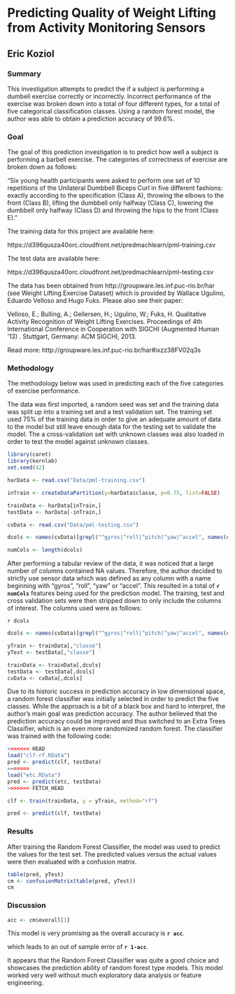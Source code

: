 # Predicting Quality of Weight Lifting from Activity Monitoring Sensors
## Eric Koziol

### Summary
This investigation attempts to predict the if a subject is performing a dumbell exercise correctly or incorrectly.  Incorrect performance of the exercise was broken down into a total of four different types, for a total of five categorical classification classes.  Using a random forest model, the author was able to obtain a prediction accuracy of 99.6%.

### Goal
The goal of this prediction investigation is to predict how well a subject is performing a barbell exercise.  The categories of correctness of exercise are broken down as follows:

"Six young health participants were asked to perform one set of 10 repetitions of the Unilateral Dumbbell Biceps Curl in five different fashions: exactly according to the specification (Class A), throwing the elbows to the front (Class B), lifting the dumbbell only halfway (Class C), lowering the dumbbell only halfway (Class D) and throwing the hips to the front (Class E)."

The training data for this project are available here: 

https://d396qusza40orc.cloudfront.net/predmachlearn/pml-training.csv

The test data are available here: 

https://d396qusza40orc.cloudfront.net/predmachlearn/pml-testing.csv

The data has been obtained from http://groupware.les.inf.puc-rio.br/har (see Weight Lifting Exercise Dataset) which is provided by Wallace Ugulino, Eduardo Velloso and Hugo Fuks.  Please also see their paper:

Velloso, E.; Bulling, A.; Gellersen, H.; Ugulino, W.; Fuks, H. Qualitative Activity Recognition of Weight Lifting Exercises. Proceedings of 4th International Conference in Cooperation with SIGCHI (Augmented Human '13) . Stuttgart, Germany: ACM SIGCHI, 2013.

Read more: http://groupware.les.inf.puc-rio.br/har#ixzz38FV02q3s


### Methodology
The methodology below was used in predicting each of the five categories of exercise performance.

The data was first imported, a random seed was set and the training data was split up into a training set and a test validation set.  The training set used 75% of the training data in order to give an adequate amount of data to the model but still leave enough data for the testing set to validate the model. The a cross-validation set with unknown classes was also loaded in order to test the model against unknown classes.

```r
library(caret)
library(kernlab)
set.seed(42)

harData <- read.csv("Data/pml-training.csv")

inTrain <- createDataPartition(y=harData$classe, p=0.75, list=FALSE)

trainData <- harData[inTrain,]
testData <- harData[-inTrain,]

cvData <- read.csv("Data/pml-testing.csv")
```

```r
dcols <- names(cvData)[grepl("^gyros|^roll|^pitch|^yaw|^accel", names(cvData))]

numCols <- length(dcols)
```


After performing a tabular review of the data, it was noticed that a large number of columns contained NA values.  Therefore, the author decided to strictly use sensor data which was defined as any column with a name beginning with "gyros", "roll", "yaw" or "accel".  This resulted in a total of **`r numCols`** features being used for the prediction model.  The training, test and cross validation sets were then stripped down to only include the columns of interest.  The columns used were as follows:

`r dcols`

```r
dcols <- names(cvData)[grepl("^gyros|^roll|^pitch|^yaw|^accel", names(cvData))]

yTrain <- trainData[,"classe"]
yTest <- testData[,"classe"]

trainData <- trainData[,dcols]
testData <- testData[,dcols]
cvData <- cvData[,dcols]
```

Due to its historic success in prediction accuracy in low dimensional space, a random forest classifier was initially selected in order to predict the five classes.  While the approach is a bit of a black box and hard to interpret, the author's main goal was prediction accuracy.  The author believed that the prediction accuracy could be improved and thus switched to an Extra Trees Classifier, which is an even more randomized random forest.  The classifier was trained with the following code:

```r
<<<<<<< HEAD
load("clf-rf.RData")
pred <- predict(clf, testData)
=======
load("etc.RData")
pred <- predict(etc, testData)
>>>>>>> FETCH_HEAD
```

```r
clf <- train(trainData, y = yTrain, method="rf")

pred <- predict(clf, testData)
```

### Results
After training the Random Forest Classifier, the model was used to predict the values for the test set.  The predicted values versus the actual values were then evaluated with a confusion matrix.

```r
table(pred, yTest)
cm <- confusionMatrix(table(pred, yTest))
cm
```


### Discussion
```r
acc <- cm$overall[1]
```

This model is very promising as the overall accuracy is **`r acc`**.

which leads to an out of sample error of **`r 1-acc`**.


It appears that the Random Forest Classifier was quite a good choice and showcases the prediction ability of random forest type models.  This model worked very well without much exploratory data analysis or feature engineering.
